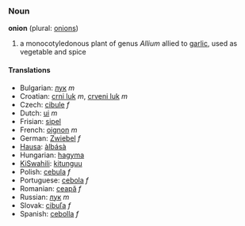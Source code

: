===Noun===
'''onion''' (plural: [[onions]])

# a monocotyledonous plant of genus ''Allium '' allied to [[garlic]], used as vegetable and spice


====Translations====
*Bulgarian: [[лук]] ''m''
*Croatian: [[crni luk]] ''m'', [[ crveni luk]] ''m''
*Czech: [[cibule]] ''f''
*Dutch: [[ui]] ''m''
*Frisian: [[sipel]]
*French: [[oignon]] ''m''
*German: [[Zwiebel]] ''f''
*[[Hausa]]: [[àlbásà]]
*Hungarian: [[hagyma]] 
*[[KiSwahili]]: [[kitunguu]]
*Polish: [[cebula]] ''f''
*Portuguese: [[cebola]] ''f''
*Romanian: [[ceapă]] ''f''
*Russian: [[лук]] ''m''
*Slovak: [[cibuľa]] ''f''
*Spanish: [[cebolla]] ''f''